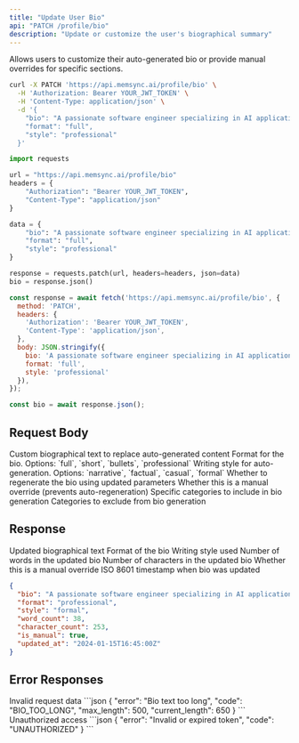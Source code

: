 ```yaml
---
title: "Update User Bio"
api: "PATCH /profile/bio"
description: "Update or customize the user's biographical summary"
---
```


Allows users to customize their auto-generated bio or provide manual overrides for specific sections.

<RequestExample>

```bash cURL
curl -X PATCH 'https://api.memsync.ai/profile/bio' \
  -H 'Authorization: Bearer YOUR_JWT_TOKEN' \
  -H 'Content-Type: application/json' \
  -d '{
    "bio": "A passionate software engineer specializing in AI applications for healthcare...",
    "format": "full",
    "style": "professional"
  }'
```

```python Python
import requests

url = "https://api.memsync.ai/profile/bio"
headers = {
    "Authorization": "Bearer YOUR_JWT_TOKEN",
    "Content-Type": "application/json"
}

data = {
    "bio": "A passionate software engineer specializing in AI applications for healthcare...",
    "format": "full",
    "style": "professional"
}

response = requests.patch(url, headers=headers, json=data)
bio = response.json()
```

```javascript JavaScript
const response = await fetch('https://api.memsync.ai/profile/bio', {
  method: 'PATCH',
  headers: {
    'Authorization': 'Bearer YOUR_JWT_TOKEN',
    'Content-Type': 'application/json',
  },
  body: JSON.stringify({
    bio: 'A passionate software engineer specializing in AI applications for healthcare...',
    format: 'full',
    style: 'professional'
  }),
});

const bio = await response.json();
```

</RequestExample>

## Request Body

<ParamField body="bio" type="string">
  Custom biographical text to replace auto-generated content
</ParamField>

<ParamField body="format" type="string">
  Format for the bio. Options: `full`, `short`, `bullets`, `professional`
</ParamField>

<ParamField body="style" type="string">
  Writing style for auto-generation. Options: `narrative`, `factual`, `casual`, `formal`
</ParamField>

<ParamField body="regenerate" type="boolean" default="false">
  Whether to regenerate the bio using updated parameters
</ParamField>

<ParamField body="manual_override" type="boolean" default="false">
  Whether this is a manual override (prevents auto-regeneration)
</ParamField>

<ParamField body="include_categories" type="array">
  Specific categories to include in bio generation
</ParamField>

<ParamField body="exclude_categories" type="array">
  Categories to exclude from bio generation
</ParamField>

## Response

<ResponseField name="bio" type="string">
  Updated biographical text
</ResponseField>

<ResponseField name="format" type="string">
  Format of the bio
</ResponseField>

<ResponseField name="style" type="string">
  Writing style used
</ResponseField>

<ResponseField name="word_count" type="number">
  Number of words in the updated bio
</ResponseField>

<ResponseField name="character_count" type="number">
  Number of characters in the updated bio
</ResponseField>

<ResponseField name="is_manual" type="boolean">
  Whether this is a manual override
</ResponseField>

<ResponseField name="updated_at" type="string">
  ISO 8601 timestamp when bio was updated
</ResponseField>

<ResponseExample>

```json Response
{
  "bio": "A passionate software engineer specializing in AI applications for healthcare, currently working at an innovative tech startup in San Francisco. With expertise in Python and machine learning, I collaborate with medical professionals to develop solutions that improve patient outcomes.",
  "format": "professional",
  "style": "formal", 
  "word_count": 38,
  "character_count": 253,
  "is_manual": true,
  "updated_at": "2024-01-15T16:45:00Z"
}
```

</ResponseExample>

## Error Responses

<ResponseField name="400" type="object">
  Invalid request data
  ```json
  {
    "error": "Bio text too long",
    "code": "BIO_TOO_LONG",
    "max_length": 500,
    "current_length": 650
  }
  ```
</ResponseField>

<ResponseField name="401" type="object">
  Unauthorized access
  ```json
  {
    "error": "Invalid or expired token",
    "code": "UNAUTHORIZED"
  }
  ```
</ResponseField> 